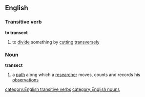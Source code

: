 ==English==
===Transitive verb===
'''to transect'''
#to [[divide]] something by [[cutting]] [[transversely]]
===Noun===
{{wikipedia}}
'''transect'''
#a [[path]] along which a [[researcher]] moves, counts and records his [[observation]]s
[[category:English transitive verbs]]
[[category:English nouns]]